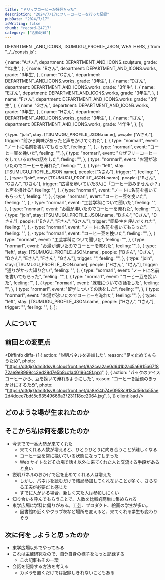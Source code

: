 ```yaml
---
title: "ドリップコーヒーが好評だった"
description: "2024/7/17にフリーコーヒーを行った記録"
pubDate: "2024/7/17"
isWriting: false
thumb: "record-24717"
category: ["活動記録"]
---
```


  DEPARTMENT_AND_ICONS,
  TSUMUGU_PROFILE_JSON,
  WEATHERS,
} from "../../consts.js";

  {
    name: "Aさん",
    department: DEPARTMENT_AND_ICONS.sculpture,
    grade: "1年生",
  },
  {
    name: "Bさん",
    department: DEPARTMENT_AND_ICONS.works,
    grade: "3年生",
  },
  {
    name: "Cさん",
    department: DEPARTMENT_AND_ICONS.works,
    grade: "3年生",
  },
  {
    name: "Dさん",
    department: DEPARTMENT_AND_ICONS.works,
    grade: "3年生",
  },
  {
    name: "Eさん",
    department: DEPARTMENT_AND_ICONS.works,
    grade: "3年生",
  },
  {
    name: "Fさん",
    department: DEPARTMENT_AND_ICONS.works,
    grade: "3年生",
  },
  {
    name: "Gさん",
    department: DEPARTMENT_AND_ICONS.works,
    grade: "3年生",
  },
  {
    name: "Hさん",
    department: DEPARTMENT_AND_ICONS.works,
    grade: "3年生",
  },
  {
    name: "Iさん",
    department: DEPARTMENT_AND_ICONS.works,
    grade: "4年生",
  },
]);

  {
    type: "join",
    stay: [TSUMUGU_PROFILE_JSON.name],
    people: ["Aさん"],
    trigger: "前から興味があったと声をかけてくれた",
  },
  {
    type: "normarl",
    event: "ノートに名前を書いてもらった",
    feeling: "",
  },
  {
    type: "normarl",
    event: "コーヒー豆を挽いた",
    feeling: "",
  },
  {
    type: "normarl",
    event: "なぜフリーコーヒーをしているのかの話をした",
    feeling: "",
  },
  {
    type: "normarl",
    event: "お湯が沸いたのでコーヒーを淹れた",
    feeling: "",
  },
  {
    type: "left",
    stay: [TSUMUGU_PROFILE_JSON.name],
    people: ["Aさん"],
    trigger: "",
    feeling: "",
  },
  {
    type: "join",
    stay: [TSUMUGU_PROFILE_JSON.name],
    people: ["Bさん", "Cさん", "Dさん"],
    trigger: "広場を歩いていた3人に「コーヒー飲みませんか？」と声を掛ける",
    feeling: "",
  },
  {
    type: "normarl",
    event: "ノートに名前を書いてもらった",
    feeling: "",
  },
  {
    type: "normarl",
    event: "コーヒー豆を挽いた",
    feeling: "",
  },
  {
    type: "normarl",
    event: "工芸学科について聞いた",
    feeling: "",
  },
  {
    type: "normarl",
    event: "お湯が沸いたのでコーヒーを淹れた",
    feeling: "",
  },
  {
    type: "join",
    stay: [TSUMUGU_PROFILE_JSON.name, "Bさん", "Cさん", "Dさん"],
    people: ["Eさん", "Fさん", "Gさん"],
    trigger: "同級生を呼んでくれた",
    feeling: "",
  },
  {
    type: "normarl",
    event: "ノートに名前を書いてもらった",
    feeling: "",
  },
  {
    type: "normarl",
    event: "コーヒー豆を挽いた",
    feeling: "",
  },
  {
    type: "normarl",
    event: "工芸学科について聞いた",
    feeling: "",
  },
  {
    type: "normarl",
    event: "お湯が沸いたのでコーヒーを淹れた",
    feeling: "",
  },
  {
    type: "left",
    stay: [TSUMUGU_PROFILE_JSON.name],
    people: ["Bさん", "Cさん", "Dさん", "Eさん", "Fさん", "Gさん"],
    trigger: "",
    feeling: "",
  },
  {
    type: "join",
    stay: [TSUMUGU_PROFILE_JSON.name],
    people: ["Hさん", "Iさん"],
    trigger: "通りがかった知り合い",
    feeling: "",
  },
  {
    type: "normarl",
    event: "ノートに名前を書いてもらった",
    feeling: "",
  },
  {
    type: "normarl",
    event: "コーヒー豆を挽いた",
    feeling: "",
  },
  {
    type: "normarl",
    event: "就職についての話をした",
    feeling: "",
  },
  {
    type: "normarl",
    event: "留学についての話をした",
    feeling: "",
  },
  {
    type: "normarl",
    event: "お湯が沸いたのでコーヒーを淹れた",
    feeling: "",
  },
  {
    type: "left",
    stay: [TSUMUGU_PROFILE_JSON.name],
    people: ["Hさん", "Iさん"],
    trigger: "",
    feeling: "",
  },
];

<PostBasicInfo
  date="2024-07-17"
  weather="晴れのち雨"
  temp="31"
  place="東学広場"
  startedAt="13:10"
  endedAt="17:15"
/>

## 人について

<TsumuguInfo
  condition="ふつう"
  comment="記録のために自分で撮った"
  photo="https://d3djg0dm3dsv8.cloudfront.net/a6b7207a60525d7eb1e3a211f8becf1e75d50f07d7c5055a809209d811780c0b.png"
  client:load
/>

<VisitorsInfo visitors={peopleWithColor} />

## 前回との変更点

<DiffInfo
  diffs={[
    {
      action: "説明パネルを追加した",
      reason: "足を止めてもらうため",
      photo:
        "https://d3djg0dm3dsv8.cloudfront.net/8a2cea2ae0d641b2ad5a6915a67f872ae9e8999dc3ed29d7e5b8cc1a4019648f.png",
    },
    {
      action: "パックのアイスコーヒーから、豆を挽いて淹れるようにした",
      reason: "コーヒーを話題のきっかけにするため",
      photo:
        "https://d3djg0dm3dsv8.cloudfront.net/da8e24b74e0958c9184d56da55ae2d4dcee7bd65c63549666a37231118cc2064.jpg",
    },
  ]}
  client:load
/>

## どのような場が生まれたのか

<EventsInfo overview="" people={peopleWithColor} events={events} />

## そこから私は何を感じたのか

- 今までで一番大勢が来てくれた
  - 来てくれる人数が増えると、ひとりひとりに向き合うことが難しくなる
  - コーヒー豆を常に挽いている状態になってしまった
  - Web サイトなどその場で話す以外に来てくれた人と交流する手段があると良い
- 説明パネルのおかげで足を止めてくれる人は増えた
  - しかし、パネルを読むだけで結局参加してくれないことが多く、さらなる工夫が必要だと感じた
  - すでに人がいる場合、新しく来た人は参加しにくい
- 知り合いを呼んでもらうことで、人数を比較的簡単に集められる
- 東学広場は学科に偏りがある。工芸、プロダクト、絵画の学生が多い。
  - 図書館の近くやクラブ棟など場所を変えると、来てくれる学生も変わりそう

## 次に何をしようと思ったのか

- 東学広場以外でやってみる
- これは主観研究なので、自分自身の様子をもっと記録する
  - この記事もその一環
- 会話を記録する方法を考える
  - カメラを置くだけでは記録しきれないこともある
